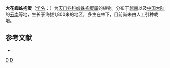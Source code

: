 {{Speciesbox
| genus = Aspidistra
| species = tonkinensis
| authority = (Gagnep.) F.T.Wang & K.Y.Lang, 1978
}}

'''大花蜘蛛抱蛋'''（[[学名|学名]]：{{lang|la|''Aspidistra tonkinensis''}}）为[[天门冬科|天门冬科]][[蜘蛛抱蛋属|蜘蛛抱蛋属]]的植物。分布于[[越南|越南]]以及[[中国大陆|中国大陆]]的[[云南|云南]]等地，生长于海拔1,800米的地区，多生在林下，目前尚未由人工引种栽培。

== 参考文献 ==
<div class="references-small">
* {{cite web| url =http://www.bioinfo.cn/db05/KmzwSpecies.php?action=view&id=25294| title =大花蜘蛛抱蛋| work =《中国高等植物数据库全库》| publisher =中国科学院微生物研究所| author =昆明植物研究所| accessdate =2009-02-25| deadurl =yes| archiveurl =https://web.archive.org/web/20160305044820/http://www.bioinfo.cn/db05/KmzwSpecies.php?action=view&id=25294| archivedate =2016-03-05}}
</div>
{{Taxonbar|from=Q10937616}}

[[Category:蜘蛛抱蛋属|D]]
[[Category:1978年描述的植物|D]]


{{植物小作品}}